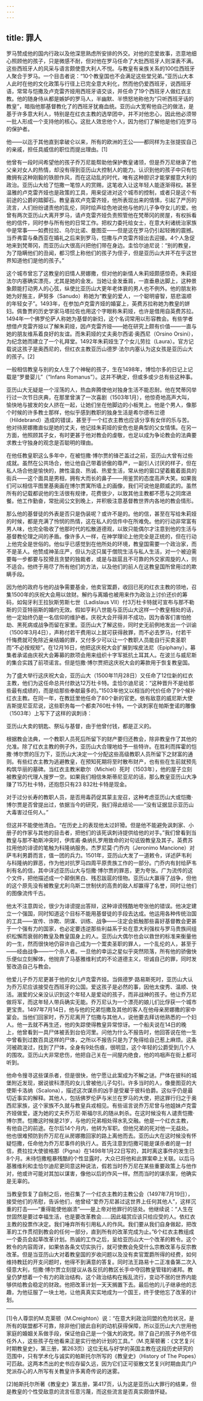 ```yaml
---
---
---
```

title: 罪人
---




罗马赞成他的国内行政以及他深思熟虑所安排的外交。对他的恋爱故事，恣意地细心照顾他的孩子，只是微感不耐，但对他在罗马任命了大批西班牙人则深表不满。这些西班牙人的风采与语言颇使意大利人不悦。与教皇有亲族关系的100位西班牙人聚合于罗马。一个目击者说：“10个教皇国也不会满足这些堂兄弟。”亚历山大本人此时在他的文化政策与行径上已完全意大利化，然而他仍爱西班牙，说西班牙语，常常与恺撒及卢克雷齐娅用西班牙语交谈，并任命了19个西班牙人做红衣主教。他的随身侍从都是嫉妒的罗马人，半幽默、半愤怒地称他为“只听西班牙话的教皇”，暗指他那基督教化了的西班牙犹裔血统。亚历山大宽宥他自己的做法，是基于许多意大利人，特别是在红衣主教的选举团中，并不对他忠心，因此他必须带一批人形成一个支持他的核心。这批人效忠他个人，因为他们了解他是他们在罗马的保护者。

他——以迄于其他直到拿破仑以来，所有的欧洲的王公——都同样为主张提拔自己的亲戚，担任具威信的职位而提出理由。[1]

他曾有一段时间希望他的孩子乔万尼能帮助他保护教皇诸领，但是乔万尼继承了他父亲对女人的热情，却没有得到亚历山大控制人的能力。认识到他的孩子中只有恺撒拥有这种刚毅的铁胆作风，而在这动乱的时代，唯有这种胆识才能掌握意大利的政治。亚历山大给了恺撒一笔惊人的赏赐，这笔收入让这年轻人能逐渐得权。甚至温雅的卢克雷齐娅也是政策的工具，用来促进对这个城市的控制，或者只是这个有前途的公爵的踏脚石。教皇喜欢卢克雷齐娅，他所表现出来的情愫，引起了严厉的流言，人们纷纷谴责他的乱伦，同时绘声绘色地说他与他的儿子争夺女儿的爱。他曾有两次亚历山大离开罗马，请卢克雷齐娅负责照管他在梵蒂冈的房屋，有权拆看他的信件，同时参与所有他的日常工作。把权力委托给女士，在意大利诸统治家族中是常事——如费拉拉、乌尔比诺、曼图亚——但是这在罗马仍引起轻微的震撼。当乔弗雷与桑西亚在婚礼之后来到罗马，恺撒与卢克雷齐娅出去迎接。4个人急促地来到梵蒂冈，而亚历山大很高兴把他们带在身边。圭恰尔迪尼说：“别的教皇，为了隐瞒他们的丑闻，都习惯上称他们的孩子为侄子，但是亚历山大并不在乎这世界知道他们是他的孩子。”

这个城市曾忘了这教皇的旧情人房娜撒，但对他的新情人朱莉娅颇感惊奇。朱莉娅法尔内塞确实漂亮，尤其是她的金发。当她让金发垂肩，一直垂悬达脚上，这种景象颇能打动男人的心弦，纵使比亚历山大更年老体衰的男人也不例外。他的朋友称她为好施主，萨努多（Sanudo）称她为“教皇的爱人，一个聪明睿智，慈悲温顺的年轻女子”。1493年，在参加卢克雷齐娅的婚宴上，英费苏拉称她为教皇的姘妇。佩鲁贾的历史学家马塔拉佐也用这个字眼称朱莉娅，也许是借用自英费苏拉。1494年一个佛罗伦萨人称她为基督的新妇，这个名词常用以形容教会。有些学者想借卢克雷齐娅以了解朱莉娅，因卢克雷齐娅——她在研究上颇有价值——一直与她的朋友维系着良好的友谊。而朱莉娅的丈夫奥尔西诺·奥西尼（Orsino Orsini），为纪念她而建立了一个礼拜堂。1492年朱莉娅生了个女儿劳拉（Laura）。官方记载说这孩子是奥西尼的，但红衣主教亚历山德罗·法尔内塞认为这女孩是亚历山大的孩子。[2]

一般相信教皇与别的女人生了个神秘的孩子，生在1498年，博恰尔多的日记上记载是“罗曼婴儿”（“Infans Romanus”）。这并不确定，但或多或少总有些这种事。

亚历山大无疑是一个淫荡的人，热血奔腾使他对独身生活不能忍耐。他在梵蒂冈举行过一次节日庆典，在那里曾演了一次喜剧（1503年1月），他惊奇地高声大叫，愉快地与披发的女人挤在一起，让她们坐在他脚边的小板凳上。他是个男人，像那个时候的许多教士那样，他似乎感到教职的独身生活是希尔德布兰德（Hildebrand）造成的错误，甚至于一个红衣主教也应该分享有女伴的乐与苦。他对待房娜撒直似是她的丈夫，他记挂朱莉娅的安危也是典型的父女情愫。在另一方面，他照顾其子女，有时更甚于他对教会的虔敬，也足以成为争论教会的法典要求教士守独身的观念是否聪明的理由。

在他任教皇职这么多年中，在被恺撒·博尔贾的锋芒盖过之前，亚历山大曾有过些成就。虽然在公共场合，他让他自己带着骄傲的尊严，一副引人讨厌的样子，但在私人场合他是愉快的，脾性温良、热诚、热爱生活，常从他的窗口望着戴着面具的街兵——这个面具是男相，拥有大而长的鼻子——用鉴赏的态度高声大笑。如果我们可以相信平图里基奥画在博尔贾寓所墙上的画像，我们可说他是颇威武的。虽然所有的记载都说他的生活很有规律，花费很少，以致其他主教都不愿与之同席进餐。他工作勤奋，常批阅公文到晚上，并积极注意基督教世界内各地的教会情形。

那么他的基督徒的外表是否只是伪装呢？或许不是的。他的信，甚至在写给朱莉娅的时候，都是充满了怜悯的热情，这在私人的信件中在所难免。他的行动非常富有男人味，也完全吸收了他那时代的松散道德观，以致只能偶尔才注意到他的生活与基督教伦理之间的矛盾。像许多人一样，在神学理论上他完全是正统的，但在行动上他完全是世俗的。他似乎已感觉到在他所处的环境，教皇国需要一个政治家，而不是圣人。他赞成神圣庄严，但认为这只属于僧院生活与私人生活，对一个被迫需要每一步都要与狡猾且贪婪的独裁者，或是与跋扈且不可靠的外交家周旋的人，则不适合。他终于用尽了所有他们的方法，以及他们的前人在这教皇国所曾用过的欺瞒手段。

因为他的政府与他的战争需要基金，他卖官鬻爵，收回已死的红衣主教的领地，召集1500年的庆祝大会用以敛财。解约与离婚也被用来作为政治上讨价还价的筹码，如匈牙利王拉狄斯劳斯七世（Ladislaus Ⅶ）付3万杜卡特就可宣布与那不勒斯的贝亚特丽斯的婚约无效。假如亨利八世能与亚历山大这样一个教皇相处的话，他一定始终仍是一名信仰的维护者。庆祝大会开得并不成功，因为香客们害怕抢劫、黑死病或战争而留在家里。亚历山大了解这些，同时史无前例地发出一个训谕（1500年3月4日），声称付若干费用以上就可获得赦罪，而不必去罗马，付若干忏悔费就可免除近亲结婚的罪，又付多少可以让一个教职人员能自行买卖圣职而“不必按规矩”。在12月16日，他把这庆祝大会扩展到埃皮法尼（Epiphany）。募集者承诺由庆祝大会筹募的款项会用来组织十字军抵抗土耳其人。在波兰与威尼斯的集合实践了前项诺言。但是恺撒·博尔贾把这庆祝大会的筹款用于恢复教皇国。

为了盛大举行这庆祝大会，亚历山大（1500年11月28日）又任命了12位新的红衣主教，他们为这任命总共付款达12万杜卡特。圭恰尔迪尼说：“这种晋升不是给那些最有成绩的，而是给那些奉献最多的。”1503年他又以相当的代价任命了9个候补红衣主教。在同一年，在教廷里他任命了80个新的官吏。依有敌意的威尼斯大使吉斯提尼亚尼说，这些职务每一个都卖760杜卡特。一个讽刺家在帕斯奎诺的雕像（1503年）上写下了这样的讽刺诗：

亚历山大卖的钥匙、祭坛与基督，由于他曾付钱，都是正义的。

根据教会法典，一个教职人员死后所留下的财产要归还教会，除非教皇作了其他的允准。除了红衣主教的例子外，亚历山大合理地给予一些特许。在胜利而挥霍的恺撒·博尔贾的压力下，亚历山大决定一个分配这些高级教职人员所留下之财富的通则。有些红衣主教为逃避教皇，在预知死期将至时散布财产，也有些在生前就预先构筑华丽的墓碑。当红衣主教米歇尔（Michiel）死时（1503年），他的屋子立刻被教皇的代理人搜罗一空。如果我们相信朱斯蒂尼亚尼的话，那么教皇亚历山大净赚了15万杜卡特，还抱怨只有23 832杜卡特是现金。

对于过分长寿的教职人员，是否用毒药促其蒙主宠召，这种考虑亚历山大或恺撒·博尔贾是否曾提出过，依据当今的研究，我们得此结论——“没有证据显示亚历山大毒害过任何人。”

但这并不能使他清白。“在历史上的表现他太过奸猾。但是他不能避免讽刺家、小册子的作家与其他的目击者，把他们的该死讽刺诗提供给他的对手。”我们曾看到当教皇与那不勒斯冲突时，伊库甫·桑纳扎罗用致命的对句诋毁教皇及其子。英费苏拉用他的诽谤的笔触为科隆纳服务。杰罗尼莫·门乔内（Jeronimo Mancione）对萨韦利男爵而言，值一团的兵力。1501年，亚历山大发了一道敕令，详述萨韦利与科隆纳的罪恶，作为他对抗罗马四周平原贵族工作的一部分。门乔内有封给萨韦利有名的信，其中详述亚历山大与恺撒·博尔贾的罪恶，更为夸张。广为流传的这个文件，把他描述成一个颠倒黑白、残忍跋扈的怪物。亚历山大赢得了战争，但他的这个原先没有被教皇尤利乌斯二世制伏的高贵的敌人却赢得了名誉，同时让他们的图像流传千古。

他太不注意舆论，很少为诽谤提出答辩，这种诽谤残酷地夸张他的错误。他决定建立一个强国，同时知道这个目标不能用基督徒的手段去达成。他运用各种传统治国的工具——宣传、诈欺、阴谋、训练、战争——注定会抵触那些喜好基督教会更甚于一个强有力的国家，也必定要违逆那些利益系于处在意大利强权与罗马贵族间组织松懈而衰弱的教皇及教皇国身上的人。亚历山大偶尔也会以救世的标准来衡量他的一生，然而很快地仍容许自己成为一个鬻卖圣职的罪人，一个乱伦的人，甚至于——经由战争——一个杀人者。一旦他的幸运之星似乎突然陨落，所有他的骄傲快乐便似立刻解体，他抛弃了马基雅维利式的不论道德主义，坦诚自己的罪，同时发誓改造自己与教会。

他爱儿子乔万尼更甚于他的女儿卢克雷齐娅。当佩德罗·路易斯死时，亚历山大认为乔万尼应该接受在西班牙的公国。爱这孩子是必然的事，因他太俊秀、温顺、快活。溺爱的父亲没认识到这个年轻人是爱动的孩子，而非战神的孩子。他让乔万尼做将军，而这年轻人带兵确实无能。乔万尼认为一个漂亮的娘儿们比俘获一个城市更宝贵。1497年7月14日，他与他的兄弟恺撒及其他的客人在他母亲房娜撒的家中宴会。当他们回家时，乔万尼离开了恺撒与其他人，说他要去拜访他熟悉的一个妇人。他一去就不再生还，他的失踪使得教皇异常惊讶。一个船夫说在14日的晚上，他曾看到一具尸体被丢到台伯河里。问他为什么不报告时，他回答说在他一生中曾看到过数百具这样的尸体，之所以不报告只是为了免得给自己惹上麻烦。这条河被疏浚过，找到了尸体，全身有9处伤痕，很明显，这个年轻的公爵受到几个人的围攻。亚历山大非常悲伤，他把自己关在一间屋内绝食，他的呜咽声在街上都可听到。

他命令搜寻这些谋杀者，但是很快，他宁愿让此案成为不解之谜。尸体在彼科的城堡附近发现，据说彼科漂亮的女儿曾被他儿子勾引。许多当时的人，像曼图亚的大使斯卡洛纳（Scalona），描述这次谋杀的凶手是受雇于彼科伯爵。这似乎仍是最切近事实的解释。其他人，包括佛罗伦萨与米兰在罗马的大使，把这罪行归之于奥西尼家族，这个家族不久就与教皇兵戎相见。有些谣言说乔万尼曾与他姐妹卢克雷齐娅做爱，遂为她的丈夫乔万尼·斯福尔扎的随从刺杀。在这时候没有人谴责恺撒·博尔贾。恺撒这时候是21岁，与他的兄弟相处得水乳交融。他是一个红衣主教，有他自己的前途。在尔后14个月内，他转为军职。但他兄弟的死对他一无益处。他也很难预防到乔万尼在从房娜撒回家的路上离他而去。亚历山大在这时候没有怀疑恺撒，任命他为乔万尼事件的执行人。首先注意到恺撒可能是谋杀者的是一封信，费拉拉大使彼格那（Pigna）在1498年1月22日写的，其时离这事件的发生已8个月。未待恺撒粗暴残酷的个性显露时，大众已将他和此罪案牵上关联。以后马基雅维利和圭恰尔迪尼更同意这种说法，假若当时乔万尼在某些重要政策上与他作对，他或许可能对其加以谋害，像他以后的作风一样。然而当时的谋杀案，他确实是无辜的。

当教皇恢复了自制之后，他召集了一个红衣主教的主教公会（1497年7月19日），接受他们的吊慰，告诉他们，他曾经“爱乔万尼甚过这世界上任何其他人”，这样沉重的打击——“重得能使他崩溃”——是上帝对他罪行的惩处。他继续说：“人生在世固然是要过幸福生活，也是要改革教会……因此福赏应该只给应受的人。依红衣主教的投票作决定。我们唾弃所有引用私人的作风。我们要从我们自身做起，把改革的工作贯彻到教会的任何一部分，直到所有的改革完成为止。”6个红衣主教组成一个委员会起草改革计划。热诚的工作之后，呈给亚历山大一个改革的敕令。这个敕令的内容周详，如果依各条文切实执行，就可使教会免受什么宗教改革与反宗教改革。但是当亚历山大对着教皇国的岁收问题以及没有卖官鬻爵所得的经费，如何维持教廷的开支问题时，他得不到满意的答复。同时法王路易十二正准备第二次入侵意大利，恺撒·博尔贾立刻提议从各反抗的教区长手中夺回教皇管辖的诸邦。教皇仍梦想着一个有力的政治结构，这个政治结构在叛乱流行，变动不居的世界内能够供给教会稳定的财政。他把改革计划一天天搁置下去。最后他的儿子继承他的志趣，为他征服了一块土地，让他真真实实地成为一个国王，终于使他忘了改革的计划。



* * *



[1]令人尊崇的M.克莱顿（M.Creighton）说：“在意大利政治同盟的危险状况，是所有的联盟都不可靠，除非他们彼此自利的动机获得保障，所以亚历山大六世用他家庭的婚姻关系做手段，保证他自己是一个强大的政党。除了自己的孩子外他不信任外人，这些孩子在他看来正是实行他的计划的工具。”（M.克莱顿著：《文艺复兴时期教皇史》，第三册，第263页）这位无私与好学的英国主教在这段历史研究的范围中，只有学术化与诚实的帕斯托尔所写的《教皇史》（History of The Popes）可匹敌。这两本杰出的史书应存留久远，因为它们正可驱散文艺复兴时期由具门户党派存心的人所写有关教皇许多离奇传说的迷雾。

[2]帕斯托尔所著《教皇史》第五册，第417页，认为这是亚历山大罪行的结果，但是教皇的个性受敌意的流言任意污蔑，而这些流言是否真实颇值怀疑。